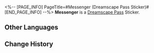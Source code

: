 <%-- [PAGE_INFO]
PageTitle=#Messenger (Dreamscape Pass Sticker)#
[END_PAGE_INFO] --%>
{{Stub|Location information}}
{{Item Infobox
|title       = Messenger
|id          = 223055
|image       = Dreamscape Pass Sticker Messenger.png{{subst:void|<!--$UPLOAD:<<SpriteOutput/TravelBrochure/StickFigures/223055.png>-<Dreamscape Pass Sticker Messenger.png>-<Item Icons>>-->}}
|type        = Dreamscape Pass Sticker
|type2       = A Mirage of Shooting Stars Stickers
|invCategory = 
|rarity      = 4
|effect      = 
|description = Digital stickers that can be used to decorate the pages of the Dreamtour Handbook. They come in many different styles.
|source1     = [[Speak with Go-Ray and fill out her missing emotions]]
}}
{{Description|We're better off tossing guns into the furnace and reforge a huge wok with it.}}
'''Messenger''' is a [[Dreamscape Pass]] Sticker.

==Other Languages==
{{Other Languages
|en   = Messenger
|zhs  = 使者
|zht  = 使者
|ja   = 使者
|ko   = 사절
|es   = Mensajera
|fr   = Messagère
|ru   = Посланник
|th   = ผู้ส่งสาร
|vi   = Sứ Giả
|de   = Botin
|id   = Utusan
|pt   = Mensageiro
}}

==Change History==
{{Change History|2.0}}